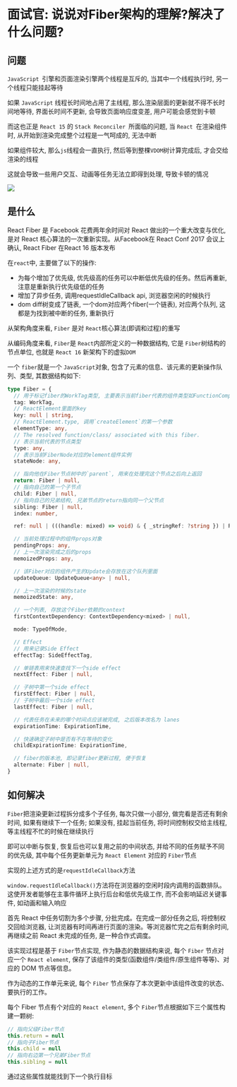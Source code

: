 # 面试官: 说说对Fiber架构的理解?解决了什么问题?

## 问题

`JavaScript `引擎和页面渲染引擎两个线程是互斥的, 当其中一个线程执行时, 另一个线程只能挂起等待

如果 `JavaScript` 线程长时间地占用了主线程, 那么渲染层面的更新就不得不长时间地等待, 界面长时间不更新, 会导致页面响应度变差, 用户可能会感觉到卡顿

而这也正是 `React 15` 的 `Stack Reconciler `所面临的问题, 当 `React `在渲染组件时, 从开始到渲染完成整个过程是一气呵成的, 无法中断

如果组件较大, 那么`js`线程会一直执行, 然后等到整棵`VDOM`树计算完成后, 才会交给渲染的线程

这就会导致一些用户交互、动画等任务无法立即得到处理, 导致卡顿的情况

![](https://static.vue-js.com/5eb3a850-ed24-11eb-ab90-d9ae814b240d.png)

## 是什么

React Fiber 是 Facebook 花费两年余时间对 React 做出的一个重大改变与优化, 是对 React 核心算法的一次重新实现。从Facebook在 React Conf 2017 会议上确认, React Fiber 在React 16 版本发布

在`react`中, 主要做了以下的操作: 

- 为每个增加了优先级, 优先级高的任务可以中断低优先级的任务。然后再重新, 注意是重新执行优先级低的任务
- 增加了异步任务, 调用requestIdleCallback api, 浏览器空闲的时候执行
- dom diff树变成了链表, 一个dom对应两个fiber(一个链表), 对应两个队列, 这都是为找到被中断的任务, 重新执行

从架构角度来看, `Fiber` 是对 `React`核心算法(即调和过程)的重写

从编码角度来看, `Fiber`是 `React`内部所定义的一种数据结构, 它是 `Fiber`树结构的节点单位, 也就是 `React 16` 新架构下的虚拟`DOM`

一个 `fiber`就是一个 `JavaScript`对象, 包含了元素的信息、该元素的更新操作队列、类型, 其数据结构如下: 

```ts
type Fiber = {
  // 用于标记fiber的WorkTag类型, 主要表示当前fiber代表的组件类型如FunctionComponent、ClassComponent等
  tag: WorkTag,
  // ReactElement里面的key
  key: null | string,
  // ReactElement.type, 调用`createElement`的第一个参数
  elementType: any,
  // The resolved function/class/ associated with this fiber.
  // 表示当前代表的节点类型
  type: any,
  // 表示当前FiberNode对应的element组件实例
  stateNode: any,

  // 指向他在Fiber节点树中的`parent`, 用来在处理完这个节点之后向上返回
  return: Fiber | null,
  // 指向自己的第一个子节点
  child: Fiber | null,
  // 指向自己的兄弟结构, 兄弟节点的return指向同一个父节点
  sibling: Fiber | null,
  index: number,

  ref: null | (((handle: mixed) => void) & { _stringRef: ?string }) | RefObject,

  // 当前处理过程中的组件props对象
  pendingProps: any,
  // 上一次渲染完成之后的props
  memoizedProps: any,

  // 该Fiber对应的组件产生的Update会存放在这个队列里面
  updateQueue: UpdateQueue<any> | null,

  // 上一次渲染的时候的state
  memoizedState: any,

  // 一个列表, 存放这个Fiber依赖的context
  firstContextDependency: ContextDependency<mixed> | null,

  mode: TypeOfMode,

  // Effect
  // 用来记录Side Effect
  effectTag: SideEffectTag,

  // 单链表用来快速查找下一个side effect
  nextEffect: Fiber | null,

  // 子树中第一个side effect
  firstEffect: Fiber | null,
  // 子树中最后一个side effect
  lastEffect: Fiber | null,

  // 代表任务在未来的哪个时间点应该被完成, 之后版本改名为 lanes
  expirationTime: ExpirationTime,

  // 快速确定子树中是否有不在等待的变化
  childExpirationTime: ExpirationTime,

  // fiber的版本池, 即记录fiber更新过程, 便于恢复
  alternate: Fiber | null,
}
```

## 如何解决

`Fiber`把渲染更新过程拆分成多个子任务, 每次只做一小部分, 做完看是否还有剩余时间, 如果有继续下一个任务; 如果没有, 挂起当前任务, 将时间控制权交给主线程, 等主线程不忙的时候在继续执行

即可以中断与恢复, 恢复后也可以复用之前的中间状态, 并给不同的任务赋予不同的优先级, 其中每个任务更新单元为 `React Element` 对应的 `Fiber`节点

实现的上述方式的是`requestIdleCallback`方法

`window.requestIdleCallback()`方法将在浏览器的空闲时段内调用的函数排队。这使开发者能够在主事件循环上执行后台和低优先级工作, 而不会影响延迟关键事件, 如动画和输入响应

首先 React 中任务切割为多个步骤, 分批完成。在完成一部分任务之后, 将控制权交回给浏览器, 让浏览器有时间再进行页面的渲染。等浏览器忙完之后有剩余时间, 再继续之前 React 未完成的任务, 是一种合作式调度。

该实现过程是基于 `Fiber`节点实现, 作为静态的数据结构来说, 每个 `Fiber` 节点对应一个 `React element`, 保存了该组件的类型(函数组件/类组件/原生组件等等)、对应的 DOM 节点等信息。

作为动态的工作单元来说, 每个 `Fiber` 节点保存了本次更新中该组件改变的状态、要执行的工作。

每个 Fiber 节点有个对应的 `React element`, 多个 `Fiber`节点根据如下三个属性构建一颗树: 

```js
// 指向父级Fiber节点
this.return = null
// 指向子Fiber节点
this.child = null
// 指向右边第一个兄弟Fiber节点
this.sibling = null
```

通过这些属性就能找到下一个执行目标
